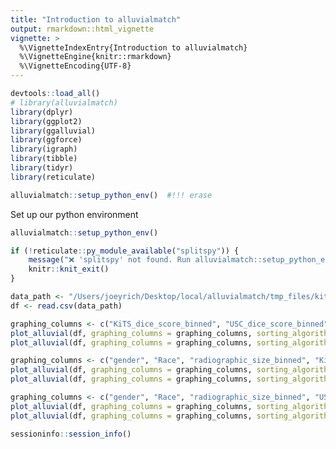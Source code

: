 ```yaml
---
title: "Introduction to alluvialmatch"
output: rmarkdown::html_vignette
vignette: >
  %\VignetteIndexEntry{Introduction to alluvialmatch}
  %\VignetteEngine{knitr::rmarkdown}
  %\VignetteEncoding{UTF-8}
---
```


```r
devtools::load_all()
# library(alluvialmatch)
library(dplyr)
library(ggplot2)
library(ggalluvial)
library(ggforce)
library(igraph)
library(tibble)
library(tidyr)
library(reticulate)

alluvialmatch::setup_python_env()  #!!! erase
```

Set up our python environment
```r
alluvialmatch::setup_python_env()
```

```r
if (!reticulate::py_module_available("splitspy")) {
    message("❌ 'splitspy' not found. Run alluvialmatch::setup_python_env() and restart R.")
    knitr::knit_exit()
}
```

```r
data_path <- "/Users/joeyrich/Desktop/local/alluvialmatch/tmp_files/kits_alluvial_data.csv"
df <- read.csv(data_path)
```

```r
graphing_columns <- c("KiTS_dice_score_binned", "USC_dice_score_binned")
plot_alluvial(df, graphing_columns = graphing_columns, sorting_algorithm = "None", color_bands=TRUE)
plot_alluvial(df, graphing_columns = graphing_columns, sorting_algorithm = "neighbornet", color_bands=TRUE)
```

```r
graphing_columns <- c("gender", "Race", "radiographic_size_binned", "KiTS_dice_score_binned")
plot_alluvial(df, graphing_columns = graphing_columns, sorting_algorithm = "None", color_bands=TRUE)
plot_alluvial(df, graphing_columns = graphing_columns, sorting_algorithm = "neighbornet", color_bands=TRUE)
```

```r
graphing_columns <- c("gender", "Race", "radiographic_size_binned", "USC_dice_score_binned")
plot_alluvial(df, graphing_columns = graphing_columns, sorting_algorithm = "None", color_bands=TRUE)
plot_alluvial(df, graphing_columns = graphing_columns, sorting_algorithm = "neighbornet", color_bands=TRUE)
```

```r
sessioninfo::session_info()
```

